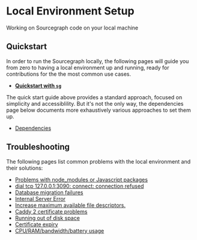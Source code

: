 # Local Environment Setup

<p className="subtitle">Working on Sourcegraph code on your local machine</p>

<QuickLinks>

<QuickLink title="Quickstart" icon='lightbulb' href="/dev/setup/quickstart" description="Develop Sourcegraph on your machine." />

<QuickLink title="How-to Guides" icon='presets' href="/dev/how-to" description="Context specific guides: debugging live code." />

<QuickLink title="Troubleshooting" icon='theming' href="#troubleshooting" description="Help for the most common problems." />

</QuickLinks>

## Quickstart

In order to run the Sourcegraph locally, the following pages will guide you from zero to having a local environment up and running, ready for contributions for the the most common use cases.

- [**Quickstart with `sg`**](/dev/setup/quickstart)

The quick start guide above provides a standard approach, focused on simplicity and accessiblility. But it's not the only way, the dependencies page below documents more exhaustively various approaches to set them up.

- [Dependencies](/dev/setup/dependencies)

## Troubleshooting

The following pages list common problems with the local environment and their solutions:

- [Problems with node_modules or Javascript packages](/dev/setup/troubleshooting#problems-with-nodemodules-or-javascript-packages)
- [dial tcp 127.0.0.1:3090: connect: connection refused](/dev/setup/troubleshooting#dial-tcp-1270013090-connect-connection-refused)
- [Database migration failures](/dev/setup/troubleshooting#database-migration-failures)
- [Internal Server Error](/dev/setup/troubleshooting#internal-server-error)
- [Increase maximum available file descriptors.](/dev/setup/troubleshooting#increase-maximum-available-file-descriptors)
- [Caddy 2 certificate problems](/dev/setup/troubleshooting#caddy-2-certificate-problems)
- [Running out of disk space](/dev/setup/troubleshooting#running-out-of-disk-space)
- [Certificate expiry](/dev/setup/troubleshooting#certificate-expiry)
- [CPU/RAM/bandwidth/battery usage](/dev/setup/troubleshooting#cpurambandwidthbattery-usage)
